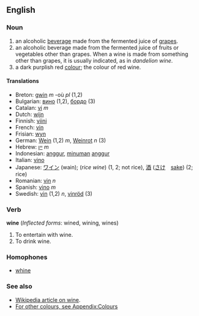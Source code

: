 ==English==

===Noun===
# an alcoholic [[beverage]] made from the fermented juice of [[grape]]s.
# an alcoholic beverage made from the fermented juice of fruits or vegetables other than grapes. When a wine is made from something other than grapes, it is usually indicated, as in ''dandelion wine''.
# a dark purplish red [[colour]]; the colour of red wine.

====Translations====
*Breton: [[gwin]] ''m'' -où ''pl'' (1,2)
*Bulgarian: [[вино]] (1,2), [[бордо]] (3)
*Catalan: [[vi]] ''m''
*Dutch: [[wijn]]
*Finnish: [[viini]]
*French: [[vin]]
*Frisian: [[wyn]]
*German: [[Wein]] (1,2) ''m'', [[Weinrot]] ''n'' (3)
*Hebrew: [[יין]] ''m''
*Indonesian: [[anggur]], [[minum|minuman]] [[anggur]]
*Italian: [[vino]]
*Japanese: [[ワイン]] (wain); (''rice wine'') (1, 2; not rice), [[酒]] ([[さけ]]　[[sake]]) (2; rice)
*Romanian: [[vin]] ''n''
*Spanish: [[vino]] ''m''
*Swedish: [[vin]] (1,2) ''n'', [[vinröd]] (3)

===Verb===
'''wine''' (''Inflected forms'': wined, wining, wines)

# To entertain with wine.
# To drink wine.

===Homophones===

* [[whine]]

===See also===
*[[w:wine|Wikipedia article on wine]].
*[[Wiktionary_Appendix:Colours|For other colours, see Appendix:Colours]]